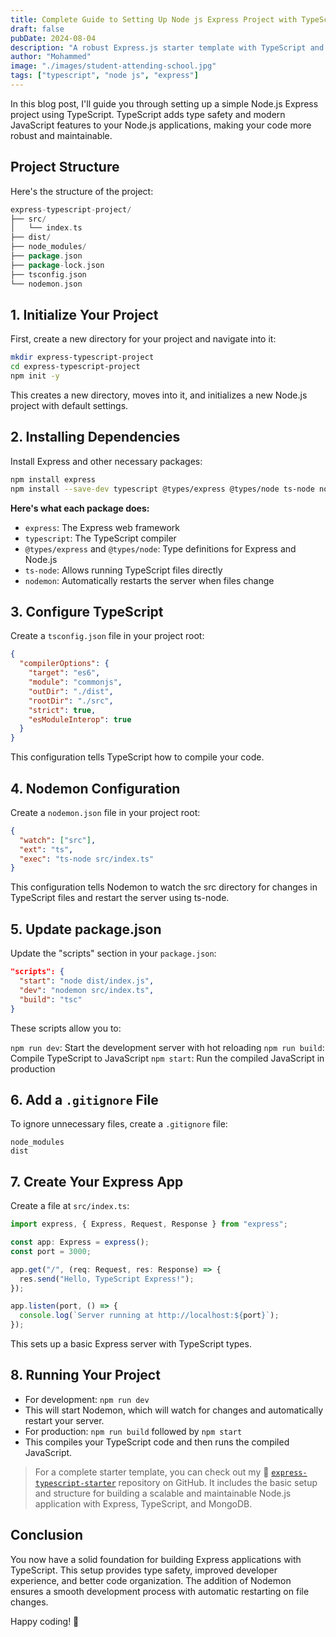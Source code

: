 ```yaml
---
title: Complete Guide to Setting Up Node js Express Project with TypeScript
draft: false
pubDate: 2024-08-04
description: "A robust Express.js starter template with TypeScript and MongoDB integration. Jumpstart your Node.js projects with a pre-configured setup, best practices, and essential features for building scalable web applications."
author: "Mohammed"
image: "./images/student-attending-school.jpg"
tags: ["typescript", "node js", "express"]
---
```


In this blog post, I'll guide you through setting up a simple Node.js Express project using TypeScript. TypeScript adds type safety and modern JavaScript features to your Node.js applications, making your code more robust and maintainable.

## Project Structure

Here's the structure of the project:

```go
express-typescript-project/
├── src/
│   └── index.ts
├── dist/
├── node_modules/
├── package.json
├── package-lock.json
├── tsconfig.json
└── nodemon.json
```

## 1. Initialize Your Project

First, create a new directory for your project and navigate into it:

```bash
mkdir express-typescript-project
cd express-typescript-project
npm init -y
```

This creates a new directory, moves into it, and initializes a new Node.js project with default settings.

## 2. Installing Dependencies

Install Express and other necessary packages:

```bash
npm install express
npm install --save-dev typescript @types/express @types/node ts-node nodemon
```

**Here's what each package does:**

- `express`: The Express web framework
- `typescript`: The TypeScript compiler
- `@types/express` and `@types/node`: Type definitions for Express and Node.js
- `ts-node`: Allows running TypeScript files directly
- `nodemon`: Automatically restarts the server when files change

## 3. Configure TypeScript

Create a `tsconfig.json` file in your project root:

```json
{
  "compilerOptions": {
    "target": "es6",
    "module": "commonjs",
    "outDir": "./dist",
    "rootDir": "./src",
    "strict": true,
    "esModuleInterop": true
  }
}
```

This configuration tells TypeScript how to compile your code.

## 4. Nodemon Configuration

Create a `nodemon.json` file in your project root:

```json
{
  "watch": ["src"],
  "ext": "ts",
  "exec": "ts-node src/index.ts"
}
```

This configuration tells Nodemon to watch the src directory for changes in TypeScript files and restart the server using ts-node.

## 5. Update package.json

Update the "scripts" section in your `package.json`:

```json
"scripts": {
  "start": "node dist/index.js",
  "dev": "nodemon src/index.ts",
  "build": "tsc"
}
```

These scripts allow you to:

`npm run dev`: Start the development server with hot reloading
`npm run build`: Compile TypeScript to JavaScript
`npm start`: Run the compiled JavaScript in production

## 6. Add a `.gitignore` File

To ignore unnecessary files, create a `.gitignore` file:

```gitignore
node_modules
dist
```

## 7. Create Your Express App

Create a file at `src/index.ts`:

```ts title="src/indexedDB.ts"
import express, { Express, Request, Response } from "express";

const app: Express = express();
const port = 3000;

app.get("/", (req: Request, res: Response) => {
  res.send("Hello, TypeScript Express!");
});

app.listen(port, () => {
  console.log(`Server running at http://localhost:${port}`);
});
```

This sets up a basic Express server with TypeScript types.

## 8. Running Your Project

- For development: `npm run dev`
- This will start Nodemon, which will watch for changes and automatically restart your server.
- For production: `npm run build` followed by `npm start`
- This compiles your TypeScript code and then runs the compiled JavaScript.

> For a complete starter template, you can check out my 📁 [`express-typescript-starter`](https://github.com/mhdZhHan/express-typescript-starter) repository on GitHub. It includes the basic setup and structure for building a scalable and maintainable Node.js application with Express, TypeScript, and MongoDB.

## Conclusion

You now have a solid foundation for building Express applications with TypeScript. This setup provides type safety, improved developer experience, and better code organization. The addition of Nodemon ensures a smooth development process with automatic restarting on file changes.

Happy coding! 🚀
